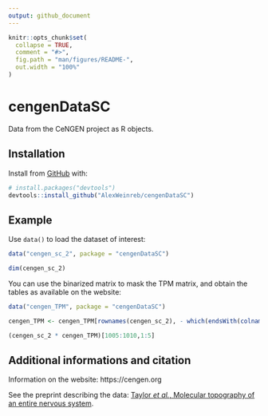 ```yaml
---
output: github_document
---
```



```r
knitr::opts_chunk$set(
  collapse = TRUE,
  comment = "#>",
  fig.path = "man/figures/README-",
  out.width = "100%"
)
```

# cengenDataSC



Data from the CeNGEN project as R objects.


## Installation

Install from [GitHub](https://github.com/) with:

``` r
# install.packages("devtools")
devtools::install_github("AlexWeinreb/cengenDataSC")
```
## Example

Use `data()` to load the dataset of interest:

```r
data("cengen_sc_2", package = "cengenDataSC")

dim(cengen_sc_2)
```

You can use the binarized matrix to mask the TPM matrix, and obtain the tables as available on the website:

```r
data("cengen_TPM", package = "cengenDataSC")

cengen_TPM <- cengen_TPM[rownames(cengen_sc_2), - which(endsWith(colnames(cengen_TPM), "stressed"))]

(cengen_sc_2 * cengen_TPM)[1005:1010,1:5]

```

## Additional informations and citation

Information on the website: https://cengen.org

See the preprint describing the data: [Taylor *et al.*, Molecular topography of an entire nervous system](https://www.biorxiv.org/content/10.1101/2020.12.15.422897v2).

